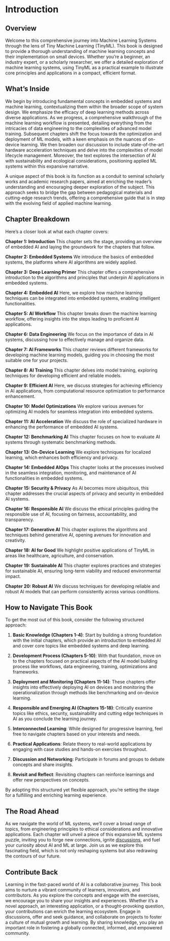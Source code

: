 # Introduction

## Overview

Welcome to this comprehensive journey into Machine Learning Systems through the lens of Tiny Machine Learning (TinyML). This book is designed to provide a thorough understanding of machine learning concepts and their implementation on small devices. Whether you're a beginner, an industry expert, or a scholarly researcher, we offer a detailed exploration of machine learning systems, using TinyML as a practical example to illustrate core principles and applications in a compact, efficient format.

## What's Inside

We begin by introducing fundamental concepts in embedded systems and machine learning, contextualizing them within the broader scope of system design. We emphasize the efficacy of deep learning methods across diverse applications. As we progress, a comprehensive walkthrough of the machine learning workflow is presented, detailing everything from the intricacies of data engineering to the complexities of advanced model training. Subsequent chapters shift the focus towards the optimization and deployment of ML models, with a keen emphasis on the nuances of on-device learning. We then broaden our discussion to include state-of-the-art hardware acceleration techniques and delve into the complexities of model lifecycle management. Moreover, the text explores the intersection of AI with sustainability and ecological considerations, positioning applied ML systems within this expansive narrative.

A unique aspect of this book is its function as a conduit to seminal scholarly works and academic research papers, aimed at enriching the reader's understanding and encouraging deeper exploration of the subject. This approach seeks to bridge the gap between pedagogical materials and cutting-edge research trends, offering a comprehensive guide that is in step with the evolving field of applied machine learning.

## Chapter Breakdown

Here’s a closer look at what each chapter covers:

**Chapter 1: Introduction** This chapter sets the stage, providing an overview of embedded AI and laying the groundwork for the chapters that follow.  

**Chapter 2: Embedded Systems** We introduce the basics of embedded systems, the platforms where AI algorithms are widely applied.

**Chapter 3: Deep Learning Primer** This chapter offers a comprehensive introduction to the algorithms and principles that underpin AI applications in embedded systems.  

**Chapter 4: Embedded AI** Here, we explore how machine learning techniques can be integrated into embedded systems, enabling intelligent functionalities.

**Chapter 5: AI Workflow** This chapter breaks down the machine learning workflow, offering insights into the steps leading to proficient AI applications.  

**Chapter 6: Data Engineering** We focus on the importance of data in AI systems, discussing how to effectively manage and organize data.

**Chapter 7: AI Frameworks** This chapter reviews different frameworks for developing machine learning models, guiding you in choosing the most suitable one for your projects.

**Chapter 8: AI Training** This chapter delves into model training, exploring techniques for developing efficient and reliable models.  

**Chapter 9: Efficient AI** Here, we discuss strategies for achieving efficiency in AI applications, from computational resource optimization to performance enhancement.

**Chapter 10: Model Optimizations** We explore various avenues for optimizing AI models for seamless integration into embedded systems.  

**Chapter 11: AI Acceleration** We discuss the role of specialized hardware in enhancing the performance of embedded AI systems.

**Chapter 12: Benchmarking AI** This chapter focuses on how to evaluate AI systems through systematic benchmarking methods.

**Chapter 13: On-Device Learning** We explore techniques for localized learning, which enhances both efficiency and privacy.

**Chapter 14: Embedded AIOps** This chapter looks at the processes involved in the seamless integration, monitoring, and maintenance of AI functionalities in embedded systems.

**Chapter 15: Security & Privacy** As AI becomes more ubiquitous, this chapter addresses the crucial aspects of privacy and security in embedded AI systems.

**Chapter 16: Responsible AI** We discuss the ethical principles guiding the responsible use of AI, focusing on fairness, accountability, and transparency.

**Chapter 17: Generative AI** This chapter explores the algorithms and techniques behind generative AI, opening avenues for innovation and creativity.

**Chapter 18: AI for Good** We highlight positive applications of TinyML in areas like healthcare, agriculture, and conservation.

**Chapter 19: Sustainable AI** This chapter explores practices and strategies for sustainable AI, ensuring long-term viability and reduced environmental impact.

**Chapter 20: Robust AI** We discuss techniques for developing reliable and robust AI models that can perform consistently across various conditions.

## How to Navigate This Book 

To get the most out of this book, consider the following structured approach:

1. **Basic Knowledge (Chapters 1-4)**: Start by building a strong foundation with the initial chapters, which provide an introduction to embedded AI and cover core topics like embedded systems and deep learning.  

2. **Development Process (Chapters 5-10)**: With that foundation, move on to the chapters focused on practical aspects of the AI model building process like workflows, data engineering, training, optimizations and frameworks.

3. **Deployment and Monitoring (Chapters 11-14)**: These chapters offer insights into effectively deploying AI on devices and monitoring the operationalization through methods like benchmarking and on-device learning.

4. **Responsible and Emerging AI (Chapters 15-18)**: Critically examine topics like ethics, security, sustainability and cutting edge techniques in AI as you conclude the learning journey. 

5. **Interconnected Learning**: While designed for progressive learning, feel free to navigate chapters based on your interests and needs.

6. **Practical Applications**: Relate theory to real-world applications by engaging with case studies and hands-on exercises throughout. 

7. **Discussion and Networking**: Participate in forums and groups to debate concepts and share insights.

8. **Revisit and Reflect**: Revisiting chapters can reinforce learnings and offer new perspectives on concepts.

By adopting this structured yet flexible approach, you're setting the stage for a fulfilling and enriching learning experience.

## The Road Ahead

As we navigate the world of ML systems, we'll cover a broad range of topics, from engineering principles to ethical considerations and innovative applications. Each chapter will unveil a piece of this expansive ML systems puzzle, inviting you to forge new connections, ignite [discussions](https://github.com/harvard-edge/cs249r_book/discussions), and fuel your curiosity about AI and ML at large. Join us as we explore this fascinating field, which is not only reshaping systems but also redrawing the contours of our future.

## Contribute Back

Learning in the fast-paced world of AI is a collaborative journey. This book aims to nurture a vibrant community of learners, innovators, and contributors. As you explore the concepts and engage with the exercises, we encourage you to share your insights and experiences. Whether it's a novel approach, an interesting application, or a thought-provoking question, your contributions can enrich the learning ecosystem. Engage in discussions, offer and seek guidance, and collaborate on projects to foster a culture of mutual growth and learning. By sharing knowledge, you play an important role in fostering a globally connected, informed, and empowered community.
